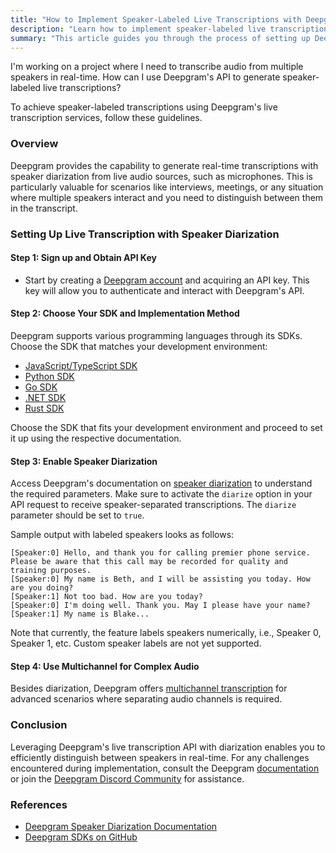 ```yaml
---
title: "How to Implement Speaker-Labeled Live Transcriptions with Deepgram"
description: "Learn how to implement speaker-labeled live transcriptions using Deepgram's speech-to-text API."
summary: "This article guides you through the process of setting up Deepgram's live transcription services with speaker diarization, allowing you to generate real-time transcripts that distinguish between multiple speakers in the audio stream."
---
```


<CommunityQuestion>I'm working on a project where I need to transcribe audio from multiple speakers in real-time. How can I use Deepgram's API to generate speaker-labeled live transcriptions?</CommunityQuestion>

To achieve speaker-labeled transcriptions using Deepgram's live transcription services, follow these guidelines.

### Overview

Deepgram provides the capability to generate real-time transcriptions with speaker diarization from live audio sources, such as microphones. This is particularly valuable for scenarios like interviews, meetings, or any situation where multiple speakers interact and you need to distinguish between them in the transcript.

### Setting Up Live Transcription with Speaker Diarization

#### Step 1: Sign up and Obtain API Key

- Start by creating a [Deepgram account](https://console.deepgram.com/signup?jump=keys) and acquiring an API key. This key will allow you to authenticate and interact with Deepgram's API.

#### Step 2: Choose Your SDK and Implementation Method

Deepgram supports various programming languages through its SDKs. Choose the SDK that matches your development environment:

- [JavaScript/TypeScript SDK](https://github.com/deepgram/deepgram-js-sdk)
- [Python SDK](https://github.com/deepgram/deepgram-python-sdk)
- [Go SDK](https://github.com/deepgram/deepgram-go-sdk)
- [.NET SDK](https://github.com/deepgram/deepgram-dotnet-sdk)
- [Rust SDK](https://github.com/deepgram/deepgram-rust-sdk)

Choose the SDK that fits your development environment and proceed to set it up using the respective documentation.

#### Step 3: Enable Speaker Diarization

Access Deepgram's documentation on [speaker diarization](https://developers.deepgram.com/docs/diarization) to understand the required parameters. Make sure to activate the `diarize` option in your API request to receive speaker-separated transcriptions. The `diarize` parameter should be set to `true`.

Sample output with labeled speakers looks as follows:

```
[Speaker:0] Hello, and thank you for calling premier phone service. Please be aware that this call may be recorded for quality and training purposes.
[Speaker:0] My name is Beth, and I will be assisting you today. How are you doing?
[Speaker:1] Not too bad. How are you today?
[Speaker:0] I'm doing well. Thank you. May I please have your name?
[Speaker:1] My name is Blake...
```

Note that currently, the feature labels speakers numerically, i.e., Speaker 0, Speaker 1, etc. Custom speaker labels are not yet supported.

#### Step 4: Use Multichannel for Complex Audio

Besides diarization, Deepgram offers [multichannel transcription](https://developers.deepgram.com/docs/multichannel-vs-diarization) for advanced scenarios where separating audio channels is required.

### Conclusion

Leveraging Deepgram's live transcription API with diarization enables you to efficiently distinguish between speakers in real-time. For any challenges encountered during implementation, consult the Deepgram [documentation](https://developers.deepgram.com/docs/getting-started-with-live-streaming-audio) or join the [Deepgram Discord Community](https://discord.gg/deepgram) for assistance.

### References

- [Deepgram Speaker Diarization Documentation](https://developers.deepgram.com/docs/diarization)
- [Deepgram SDKs on GitHub](https://github.com/deepgram)
